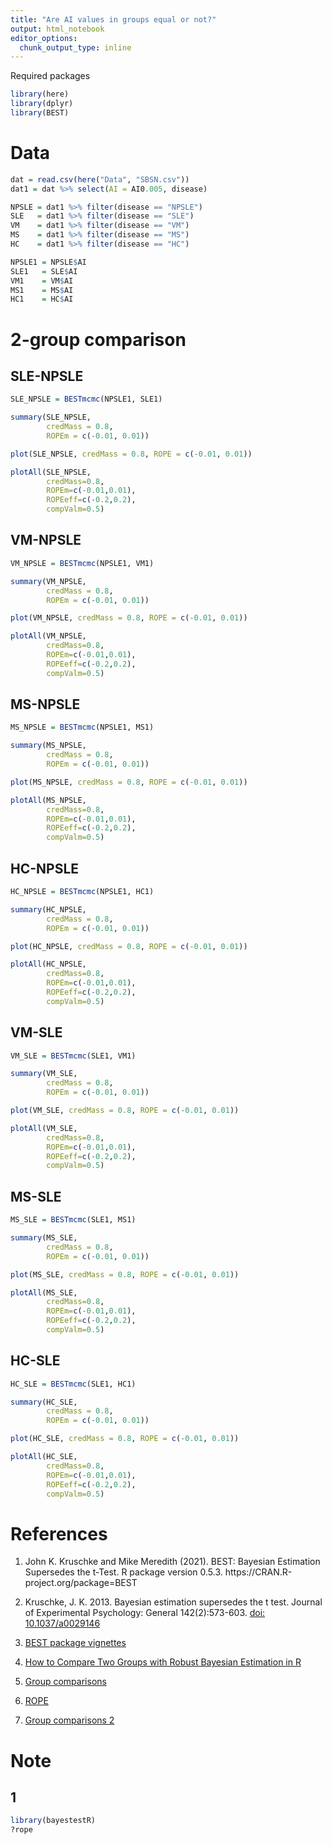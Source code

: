 ```yaml
---
title: "Are AI values in groups equal or not?"
output: html_notebook
editor_options: 
  chunk_output_type: inline
---
```


Required packages
```r
library(here)
library(dplyr)
library(BEST)
```

# Data
```r
dat = read.csv(here("Data", "SBSN.csv"))
dat1 = dat %>% select(AI = AI0.005, disease)

NPSLE = dat1 %>% filter(disease == "NPSLE")
SLE   = dat1 %>% filter(disease == "SLE")
VM    = dat1 %>% filter(disease == "VM")
MS    = dat1 %>% filter(disease == "MS")
HC    = dat1 %>% filter(disease == "HC")

NPSLE1 = NPSLE$AI
SLE1   = SLE$AI
VM1    = VM$AI
MS1    = MS$AI
HC1    = HC$AI

```

# 2-group comparison
## SLE-NPSLE
```r
SLE_NPSLE = BESTmcmc(NPSLE1, SLE1)
```


```r
summary(SLE_NPSLE, 
        credMass = 0.8,
        ROPEm = c(-0.01, 0.01))
```


```r
plot(SLE_NPSLE, credMass = 0.8, ROPE = c(-0.01, 0.01))
```


```r
plotAll(SLE_NPSLE, 
        credMass=0.8, 
        ROPEm=c(-0.01,0.01),
        ROPEeff=c(-0.2,0.2), 
        compValm=0.5)
```


## VM-NPSLE
```r
VM_NPSLE = BESTmcmc(NPSLE1, VM1)
```


```r
summary(VM_NPSLE, 
        credMass = 0.8,
        ROPEm = c(-0.01, 0.01))
```


```r
plot(VM_NPSLE, credMass = 0.8, ROPE = c(-0.01, 0.01))
```


```r
plotAll(VM_NPSLE, 
        credMass=0.8, 
        ROPEm=c(-0.01,0.01),
        ROPEeff=c(-0.2,0.2), 
        compValm=0.5)
```


## MS-NPSLE
```r
MS_NPSLE = BESTmcmc(NPSLE1, MS1)
```


```r
summary(MS_NPSLE, 
        credMass = 0.8,
        ROPEm = c(-0.01, 0.01))
```


```r
plot(MS_NPSLE, credMass = 0.8, ROPE = c(-0.01, 0.01))
```


```r
plotAll(MS_NPSLE, 
        credMass=0.8, 
        ROPEm=c(-0.01,0.01),
        ROPEeff=c(-0.2,0.2), 
        compValm=0.5)
```


## HC-NPSLE
```r
HC_NPSLE = BESTmcmc(NPSLE1, HC1)
```


```r
summary(HC_NPSLE, 
        credMass = 0.8,
        ROPEm = c(-0.01, 0.01))
```


```r
plot(HC_NPSLE, credMass = 0.8, ROPE = c(-0.01, 0.01))
```


```r
plotAll(HC_NPSLE, 
        credMass=0.8, 
        ROPEm=c(-0.01,0.01),
        ROPEeff=c(-0.2,0.2), 
        compValm=0.5)
```


## VM-SLE
```r
VM_SLE = BESTmcmc(SLE1, VM1)
```


```r
summary(VM_SLE, 
        credMass = 0.8,
        ROPEm = c(-0.01, 0.01))
```


```r
plot(VM_SLE, credMass = 0.8, ROPE = c(-0.01, 0.01))
```


```r
plotAll(VM_SLE, 
        credMass=0.8, 
        ROPEm=c(-0.01,0.01),
        ROPEeff=c(-0.2,0.2), 
        compValm=0.5)
```


## MS-SLE
```r
MS_SLE = BESTmcmc(SLE1, MS1)
```


```r
summary(MS_SLE, 
        credMass = 0.8,
        ROPEm = c(-0.01, 0.01))
```


```r
plot(MS_SLE, credMass = 0.8, ROPE = c(-0.01, 0.01))
```


```r
plotAll(MS_SLE, 
        credMass=0.8, 
        ROPEm=c(-0.01,0.01),
        ROPEeff=c(-0.2,0.2), 
        compValm=0.5)
```


## HC-SLE
```r
HC_SLE = BESTmcmc(SLE1, HC1)
```


```r
summary(HC_SLE, 
        credMass = 0.8,
        ROPEm = c(-0.01, 0.01))
```


```r
plot(HC_SLE, credMass = 0.8, ROPE = c(-0.01, 0.01))
```


```r
plotAll(HC_SLE, 
        credMass=0.8, 
        ROPEm=c(-0.01,0.01),
        ROPEeff=c(-0.2,0.2), 
        compValm=0.5)
```


# References
1. John K. Kruschke and Mike Meredith (2021). BEST: Bayesian Estimation 
    Supersedes the t-Test. R package version 0.5.3.
    https://CRAN.R-project.org/package=BEST  

2. Kruschke, J. K. 2013. Bayesian estimation supersedes the t test. 
    Journal of Experimental Psychology: General 142(2):573-603. 
    [doi: 10.1037/a0029146](https://doi.org/10.1037/a0029146)  

3. [BEST package vignettes](https://cran.r-project.org/web/packages/BEST/vignettes/BEST.pdf)  

4. [How to Compare Two Groups with Robust Bayesian Estimation in R](https://mvuorre.github.io/posts/2017-01-02-how-to-compare-two-groups-with-robust-bayesian-estimation-using-r-stan-and-brms/)  

5. [Group comparisons](https://bookdown.org/marklhc/notes_bookdown/group-comparisons.html)  

6. [ROPE](https://cran.r-project.org/web/packages/bayestestR/vignettes/region_of_practical_equivalence.html)  

7. [Group comparisons 2](https://bookdown.org/content/3686/bayesian-approaches-to-testing-a-point-null-hypothesis.html#are-different-groups-equal-or-not)  

# Note
## 1
```r
library(bayestestR)
?rope
```
